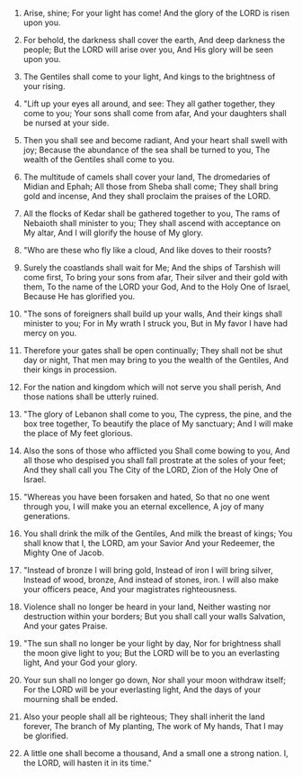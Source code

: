 
1. Arise, shine; For your light has come! And the glory of the LORD is risen upon you.

2. For behold, the darkness shall cover the earth, And deep darkness the people; But the LORD will arise over you, And His glory will be seen upon you.

3. The Gentiles shall come to your light, And kings to the brightness of your rising.

4. "Lift up your eyes all around, and see: They all gather together, they come to you; Your sons shall come from afar, And your daughters shall be nursed at your side.

5. Then you shall see and become radiant, And your heart shall swell with joy; Because the abundance of the sea shall be turned to you, The wealth of the Gentiles shall come to you.

6. The multitude of camels shall cover your land, The dromedaries of Midian and Ephah; All those from Sheba shall come; They shall bring gold and incense, And they shall proclaim the praises of the LORD.

7. All the flocks of Kedar shall be gathered together to you, The rams of Nebaioth shall minister to you; They shall ascend with acceptance on My altar, And I will glorify the house of My glory.

8. "Who are these who fly like a cloud, And like doves to their roosts?

9. Surely the coastlands shall wait for Me; And the ships of Tarshish will come first, To bring your sons from afar, Their silver and their gold with them, To the name of the LORD your God, And to the Holy One of Israel, Because He has glorified you.

10. "The sons of foreigners shall build up your walls, And their kings shall minister to you; For in My wrath I struck you, But in My favor I have had mercy on you.

11. Therefore your gates shall be open continually; They shall not be shut day or night, That men may bring to you the wealth of the Gentiles, And their kings in procession.

12. For the nation and kingdom which will not serve you shall perish, And those nations shall be utterly ruined.

13. "The glory of Lebanon shall come to you, The cypress, the pine, and the box tree together, To beautify the place of My sanctuary; And I will make the place of My feet glorious.

14. Also the sons of those who afflicted you Shall come bowing to you, And all those who despised you shall fall prostrate at the soles of your feet; And they shall call you The City of the LORD, Zion of the Holy One of Israel.

15. "Whereas you have been forsaken and hated, So that no one went through you, I will make you an eternal excellence, A joy of many generations.

16. You shall drink the milk of the Gentiles, And milk the breast of kings; You shall know that I, the LORD, am your Savior And your Redeemer, the Mighty One of Jacob.

17. "Instead of bronze I will bring gold, Instead of iron I will bring silver, Instead of wood, bronze, And instead of stones, iron. I will also make your officers peace, And your magistrates righteousness.

18. Violence shall no longer be heard in your land, Neither wasting nor destruction within your borders; But you shall call your walls Salvation, And your gates Praise.

19. "The sun shall no longer be your light by day, Nor for brightness shall the moon give light to you; But the LORD will be to you an everlasting light, And your God your glory.

20. Your sun shall no longer go down, Nor shall your moon withdraw itself; For the LORD will be your everlasting light, And the days of your mourning shall be ended.

21. Also your people shall all be righteous; They shall inherit the land forever, The branch of My planting, The work of My hands, That I may be glorified.

22. A little one shall become a thousand, And a small one a strong nation. I, the LORD, will hasten it in its time."


